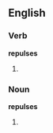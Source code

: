 ==English==

===Verb===
'''repulses'''

# {{third-person singular of|[[repulse]]}}

===Noun===
'''repulses'''

# {{plural of|[[repulse]]}}